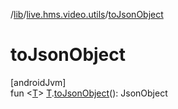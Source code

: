 /[lib](/api-reference/android/v2/home/content)/[live.hms.video.utils](index)/[toJsonObject](to-json-object)

# toJsonObject

[androidJvm]\
fun <[T](to-json-object)> [T](to-json-object).[toJsonObject](to-json-object)(): JsonObject
